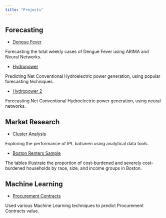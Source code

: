 ```yaml
---
title: "Projects"
---
```


## Forecasting

- [Dengue Fever](Dengue_fc.qmd)

Forecasting the total weekly cases of Dengue Fever using ARIMA and Neural Networks.

- [Hydropower](ETS.qmd)

Predicting Net Conventional Hydroelectric power generation, using popular forecasting techniques.

- [Hydropower 2](NNETAR.qmd)

Forecasting Net Conventional Hydroelectric power generation, using neural networks.

## Market Research

- [Cluster Analysis](cluster_ipl.qmd)

Exploring the performance of IPL batsmen using analytical data tools.

- [Boston Renters Sample](rents.qmd)

The tables illustrate the proportion of cost-burdened and severely cost-burdened households by race, size, and income groups in Boston.

## Machine Learning

- [Procurement Contracts](ml_procurement.qmd)

Used various Machine Learning techniques to predict Procurement Contracts value.